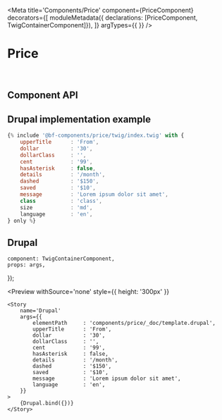 


<Meta 
    title='Components/Price' 
    component={PriceComponent}
    decorators={[
        moduleMetadata({ declarations: [PriceComponent, TwigContainerComponent]}),
    ]}
    argTypes={{
    }}
/>


# Price

<br/>



## Component API

<Props of={PriceComponent} />



## Drupal implementation example

```jsx
{% include '@bf-components/price/twig/index.twig' with {
    upperTitle      : 'From',
    dollar          : '30',
    dollarClass     : '',
    cent            : '99',
    hasAsterisk     : false,
    details         : '/month',
    dashed          : '$150',
    saved           : '$10',
    message         : 'Lorem ipsum dolor sit amet',
    class           : 'class',
    size            : 'md',
    language        : 'en',
} only %}
```



## Drupal

    component: TwigContainerComponent,
    props: args,
});

<Preview
    withSource='none'
    style={{ height: '300px' }}
>
    <Story 
        name='Drupal'
        args={{ 
            elementPath     : 'components/price/_doc/template.drupal',
            upperTitle      : 'From',
            dollar          : '30',
            dollarClass     : '',
            cent            : '99',
            hasAsterisk     : false,
            details         : '/month',
            dashed          : '$150',
            saved           : '$10',
            message         : 'Lorem ipsum dolor sit amet',
            language        : 'en',
        }}
    >
        {Drupal.bind({})}
    </Story>
</Preview>